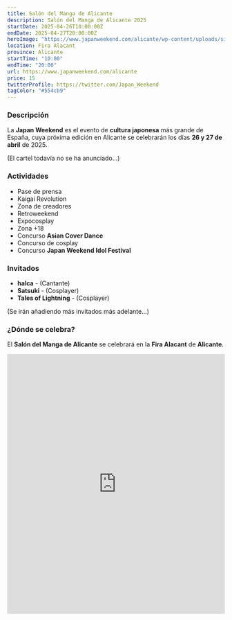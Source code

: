```yaml
---
title: Salón del Manga de Alicante
description: Salón del Manga de Alicante 2025
startDate: 2025-04-26T10:00:00Z
endDate: 2025-04-27T20:00:00Z
heroImage: "https://www.japanweekend.com/alicante/wp-content/uploads/sites/7/2021/06/logo-hd-normal.png"
location: Fira Alacant
province: Alicante
startTime: "10:00"
endTime: "20:00"
url: https://www.japanweekend.com/alicante
price: 15
twitterProfile: https://twitter.com/Japan_Weekend
tagColor: "#554cb9"
---
```


### Descripción

La **Japan Weekend** es el evento de **cultura japonesa** más grande de España, cuya próxima edición en Alicante se celebrarán los días **26 y 27 de abril** de 2025.

(El cartel todavía no se ha anunciado...)

### Actividades
+ Pase de prensa
+ Kaigai Revolution
+ Zona de creadores
+ Retroweekend
+ Expocosplay
+ Zona +18
+ Concurso **Asian Cover Dance**
+ Concurso de cosplay
+ Concurso **Japan Weekend Idol Festival**

### Invitados

+ **halca** - (Cantante)
+ **Satsuki** - (Cosplayer)
+ **Tales of Lightning** - (Cosplayer)

(Se irán añadiendo más invitados más adelante...)

### ¿Dónde se celebra?

El **Salón del Manga de Alicante** se celebrará en la **Fira Alacant** de **Alicante**.

<iframe src="https://www.google.com/maps/embed?pb=!1m18!1m12!1m3!1d3131.2893389140568!2d-0.5782527236507918!3d38.29596358196624!2m3!1f0!2f0!3f0!3m2!1i1024!2i768!4f13.1!3m3!1m2!1s0xd624a92986c39f1%3A0x2a963d8a63537db!2sIFA!5e0!3m2!1ses!2ses!4v1742552564914!5m2!1ses!2ses" width="100%" height="600" style="border:0;" allowfullscreen="" loading="lazy" referrerpolicy="no-referrer-when-downgrade"></iframe>
